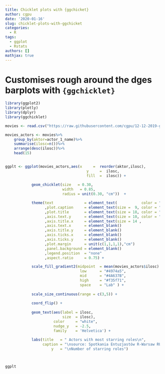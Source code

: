 ```yaml
---
title: Chicklet plots with {ggchicket}
author: cgpu
date: '2020-01-16'
slug: chicklet-plots-with-ggchicket
categories:
  - R
tags:
  - ggplot
  - Rstats
authors: []
mathjax: true
---
```



# Customises rough around the dges barplots with `{ggchicklet}`

\begin{align}
    r  = \frac{1}{n-1} \sum_{i=1}^{n} \frac{(X_i - \bar{X})(Y_i - \bar{Y})}{S_xS_y}
\end{align}

```r
library(ggplot2)
library(plotly)
library(dplyr)
library(ggchicklet)

movies <- read.csv("https://raw.githubusercontent.com/cgpu/12-12-2019-ggplot2-workshop/master/exercises/data/movie_metadata.csv")

movies_actors <- movies%>%
    group_by(aktor=actor_1_name)%>%
    summarise(ilosc=n())%>%
    arrange(desc(ilosc))%>%
    head(15)

 
ggplt <- ggplot(movies_actors,aes(x     =  reorder(aktor,ilosc), 
                                     y     =  ilosc,
                                     fill  =  ilosc)) +
    
            geom_chicklet(size   = 0.30,
                          width   = 0.85,
                          radius = unit(0.30, "cm"))  +

            theme(text              = element_text(           color = "#4A637B", face = "bold", family = 'Helvetica')
                  ,plot.caption     = element_text(size =  9, color = "#8d99ae", face = "plain"                     ) 
                  ,plot.title       = element_text(size = 18, color = "#2b2d42", face = "bold", hjust=0.15          )
                  ,axis.text.y      = element_text(size = 10, color = "#8d99ae", face = "bold", hjust=1.1           )
                  ,axis.title.x     = element_text(size = 14 ,                                  hjust = 0.15        )
                  ,axis.text.x      = element_blank()
                  ,axis.title.y     = element_blank()
                  ,axis.ticks.x     = element_blank()
                  ,axis.ticks.y     = element_blank()
                  ,plot.margin      = unit(c(1,1,1,1),"cm")
                  ,panel.background = element_blank()
                  ,legend.position  = "none"
                  ,aspect.ratio     = 0.75) + 

            scale_fill_gradient2(midpoint  = mean(movies_actors$ilosc) - 2,
                                  low      = "#4974a5",
                                  mid      = "#4A637B",
                                  high     = "#f35f71",
                                  space    = "Lab" ) +
                
            scale_size_continuous(range = c(3,5)) +
            
            coord_flip() +
                
            geom_text(aes(label = ilosc, 
                          size  = ilosc),
                      color     = "white",
                      nudge_y   = -2.5,
                      family    = 'Helvetica') +
            
            labs(title   = " Actors with most starring roles\n",
                 caption = "\nsource: Spotkania Entuzjastów R-Warsaw RUG Meetup",
                     y   = "\nNumber of starring roles")



ggplt
```